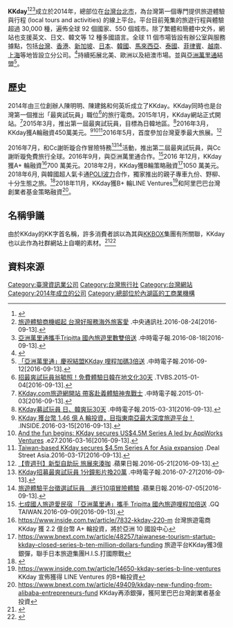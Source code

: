 {{advert|time=2016-09-13T08:50:02+00:00}}
{{copyedit|time=2016-09-13T10:32:41}}
{{infobox company
| name = KKday
| logo = KKday Logo.svg
| type = [[私人公司|私人公司]]
| location = {{ROC-TW}}<br>114[[台北市|台北市]][[內湖區|內湖區]]新湖一路128巷15號5樓
| foundation = {{Start date and age|2014}}
| key_people = 陳明明（[[執行長|執行長]]）
| industry = [[社群網路服務|社群網路服務]]
| website = {{URL|www.kkday.com}}
}}

'''KKday'''<ref>{{cite web|last=曾|first=靉|title=[Meet創業之星]自己的行程自己排！KKday顛覆你的旅遊體驗|url=http://www.bnext.com.tw/article/view/id/36045|publisher=數位時代|accessdate=2016-09-13|date=2015-04-13|archive-date=2016-10-31|archive-url=https://web.archive.org/web/20161031174331/http://www.bnext.com.tw/article/view/id/36045|dead-url=no}}</ref><ref>[http://www.cna.com.tw/news/ahel/201608240064-1.aspx 旅遊體驗商機崛起 台灣好服務海外旅客愛] {{Wayback|url=http://www.cna.com.tw/news/ahel/201608240064-1.aspx |date=20171029073415 }}.中央通訊社.2016-08-24[2016-09-13].</ref><ref>[http://www.chinatimes.com/newspapers/20160818000284-260208 亞洲萬里通攜手Tripitta 國內旅遊里數雙倍送] {{Wayback|url=http://www.chinatimes.com/newspapers/20160818000284-260208 |date=20190415100708 }}.中時電子報.2016-08-18[2016-09-13].</ref>成立於2014年，總部位在[[台灣|台灣]][[台北市|台北市]]，為台灣第一個專門提供旅遊體驗與行程 (local tours and activities) 的線上平台。平台目前蒐集的旅遊行程與體驗超過 30,000 種，遍佈全球 92 個國家、550 個城市。除了繁體和簡體中文外，網站也支援英文、日文、韓文等 12 種多國語言。全球 11 個市場皆設有辦公室與服務據點，包括[[台灣|台灣]]、[[香港|香港]]、[[新加坡|新加坡]]、[[日本|日本]]、[[韓國|韓國]]、[[馬來西亞|馬來西亞]]、[[泰國|泰國]]、[[菲律賓|菲律賓]]、[[越南|越南]]、[[上海|上海]]等地皆設立分公司。<ref>{{cite web|last=Husain|first=Osman|title=Taiwanese travel startup aims to dominate Asia with fresh funding|url=https://www.techinasia.com/kkday-travel-funding/|publisher=Tech in Asia|accessdate=2016-09-13|date=2016-03-16|archive-date=2020-11-08|archive-url=https://web.archive.org/web/20201108175133/https://www.techinasia.com/kkday-travel-funding|dead-url=no}}</ref>持續拓展北美、歐洲以及紐澳市場。並與[[亞洲萬里通|亞洲萬里通]]結盟<ref>[http://www.chinatimes.com/realtimenews/20160912004671-260405 「亞洲萬里通」慶祝結盟KKday 哩程加碼3倍送] {{Wayback|url=http://www.chinatimes.com/realtimenews/20160912004671-260405 |date=20201001123613 }}.中時電子報.2016-09-12[2016-09-13].</ref>。

==歷史==
2014年由三位創辦人陳明明、陳建銘和何英圻成立了KKday。KKday同時也是台灣第一個推出「最爽試玩員」職位<ref>[http://news.tvbs.com.tw/entry/573704 招最爽試玩員翁毓照！免費體驗日韓在地文化30天] {{Wayback|url=http://news.tvbs.com.tw/entry/573704 |date=20161016065852 }}.TVBS.2015-01-04[2016-09-13].</ref>的旅行電商。2015年1月，KKday網站正式開站。<ref>[http://www.chinatimes.com/realtimenews/20150113002027-260405 KKday.com旅遊網開站 帶客赴義體驗神鬼戰士] {{Wayback|url=http://www.chinatimes.com/realtimenews/20150113002027-260405 |date=20170731183509 }}.中時電子報.2015-01-03[2016-09-13].</ref>2015年3月，推出第一屆最爽試玩員，目標為日韓地區。<ref>[http://www.chinatimes.com/realtimenews/20150331004839-260405 KKday募試玩員 日、韓爽玩30天] {{Wayback|url=http://www.chinatimes.com/realtimenews/20150331004839-260405 |date=20190415100731 }}.中時電子報.2015-03-31[2016-09-13].</ref>2016年3月，KKday獲A輪融資450萬美元。<ref>[http://www.inside.com.tw/2016/03/15/kkday-a-round-of-investment KKday 獲台幣 1.46 億 A 輪投資，目指東南亞最大深度旅遊平台！] {{Wayback|url=http://www.inside.com.tw/2016/03/15/kkday-a-round-of-investment |date=20160802080252 }}.INSIDE.2016-03-15[2016-09-13].</ref><ref>[https://e27.co/fun-begins-kkday-secures-us4-5m-series-led-appworks-ventures-20160316/ And the fun begins: KKday secures US$4.5M Series A led by AppWorks Ventures] {{Wayback|url=https://e27.co/fun-begins-kkday-secures-us4-5m-series-led-appworks-ventures-20160316/ |date=20201123190924 }}.e27.2016-03-16[2016-09-13].</ref><ref>[http://www.dealstreetasia.com/stories/34389-34389/ Taiwan-based KKday secures $4.5m Series A for Asia expansion] {{Wayback|url=http://www.dealstreetasia.com/stories/34389-34389/ |date=20200806100917 }}.Deal Street Asia.2016-03-17[2016-09-13].</ref>2016年5月，首度參加台灣夏季最大旅展。<ref>[http://www.appledaily.com.tw/realtimenews/article/new/20160521/866829/ 【壹週刊】新型自助玩 旅展來湊咖] {{Wayback|url=http://www.appledaily.com.tw/realtimenews/article/new/20160521/866829/ |date=20191017234209 }}.蘋果日報.2016-05-21[2016-09-13].</ref>

2016年7月，和Cc謝昕璇合作冒險特務<ref>[http://www.chinatimes.com/realtimenews/20160727006404-260405 KKday招募最爽試玩員 1分鐘影片換20萬] {{Wayback|url=http://www.chinatimes.com/realtimenews/20160727006404-260405 |date=20200928231059 }}.中時電子報.2016-07-27[2016-09-13].</ref><ref>[http://www.appledaily.com.tw/realtimenews/article/new/20160705/901230/ 旅遊體驗平台徵選試玩員　進行10項冒險體驗] {{Wayback|url=http://www.appledaily.com.tw/realtimenews/article/new/20160705/901230/ |date=20160710011905 }}.蘋果日報.2016-07-05[2016-09-13].</ref>活動，推出第二屆最爽試玩員，與Cc謝昕璇免費旅行全球。2016年9月，與亞洲萬里通合作。<ref>[http://www.gq.com.tw/life/travel/content-29191.html 七成國人旅遊愛民宿 「亞洲萬里通」攜手 Tripitta 國內旅遊哩程加倍送] {{Wayback|url=http://www.gq.com.tw/life/travel/content-29191.html |date=20190216224349 }}.GQ TAIWAN.2016-09-09[2016-09-13].</ref>2016 年12月，KKday獲A+ 輪融資<ref>https://www.inside.com.tw/article/7832-kkday-220-m {{Wayback|url=https://www.inside.com.tw/article/7832-kkday-220-m |date=20201125163611 }} 台灣旅遊電商 KKday 獲 2.2 億台幣 A+ 輪投資，將於亞洲 10 國設中心</ref>700 萬美元。2018年2月，KKday獲B輪策略融資<ref>https://www.bnext.com.tw/article/48257/taiwanese-tourism-startup-kkday-closed-series-b-ten-million-dollars-funding {{Wayback|url=https://www.bnext.com.tw/article/48257/taiwanese-tourism-startup-kkday-closed-series-b-ten-million-dollars-funding |date=20201125165756 }} 旅遊平台KKday獲3億銀彈，聯手日本旅遊集團H.I.S.打國際戰</ref>1050 萬美元。2018年6月,  與韓國超人氣卡通[[Poli波力|POLI波力]]合作，獨家推出的親子專車九份、野柳、十分生態之旅。<ref>{{Cite web|url=http://ent.ltn.com.tw/news/breakingnews/2465474|title=KKday、卡通Poli聯名巴士  小朋友就愛它！ - 自由娛樂|accessdate=2018-10-15|last=自由娛樂|work=ent.ltn.com.tw|archive-date=2018-10-15|archive-url=https://web.archive.org/web/20181015152953/http://ent.ltn.com.tw/news/breakingnews/2465474|dead-url=no}}</ref>2018年11月，KKday獲B+ 輪LINE Ventures<ref>https://www.inside.com.tw/article/14650-kkday-series-b-line-ventures {{Wayback|url=https://www.inside.com.tw/article/14650-kkday-series-b-line-ventures |date=20200918201258 }} KKday 宣佈獲得 LINE Ventures 的B+輪投資</ref>和阿里巴巴台灣創業者基金策略融資<ref>https://www.bnext.com.tw/article/49409/kkday-new-funding-from-alibaba-entrepreneurs-fund {{Wayback|url=https://www.bnext.com.tw/article/49409/kkday-new-funding-from-alibaba-entrepreneurs-fund |date=20180731053947 }} KKday再添銀彈，獲阿里巴巴台灣創業者基金投資</ref>。

==名稱爭議==
由於KKday的KK字首名稱，許多消費者誤以為其與[[KKBOX|KKBOX]]集團有所關聯，KKday也以此作為社群網站上自嘲的素材。<ref>{{Cite web |url=https://www.facebook.com/KKdayMalaysia/posts/875847455913746 |title=KKday - 貼文 |accessdate=2018-02-27 |archive-date=2018-02-27 |archive-url=https://web.archive.org/web/20180227035602/https://www.facebook.com/KKdayMalaysia/posts/875847455913746 |dead-url=no }}</ref><ref>{{Cite web |url=https://www.instagram.com/p/BKscVUlA8Xl/ |title=存档副本 |access-date=2018-02-27 |archive-url=https://web.archive.org/web/20180227051125/https://www.instagram.com/p/BKscVUlA8Xl/ |archive-date=2018-02-27 |dead-url=yes }}</ref>

== 資料來源 ==
{{reflist|colwidth=30em}}

[[Category:臺灣資訊業公司|Category:臺灣資訊業公司]]
[[Category:台灣旅行社|Category:台灣旅行社]]
[[Category:台灣網站|Category:台灣網站]]
[[Category:2014年成立的公司|Category:2014年成立的公司]]
[[Category:總部位於內湖區的工商業機構|Category:總部位於內湖區的工商業機構]]